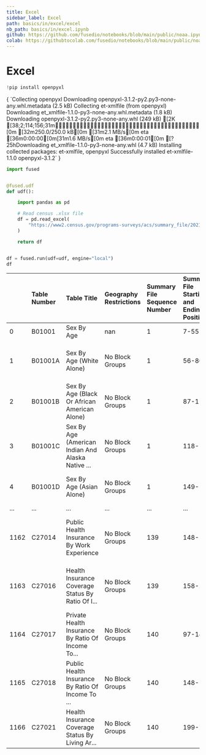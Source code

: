 ```yaml
---
title: Excel
sidebar_label: Excel
path: basics/in/excel/excel
nb_path: basics/in/excel.ipynb
github: https://github.com/fusedio/notebooks/blob/main/public/noaa.ipynb
colab: https://githubtocolab.com/fusedio/notebooks/blob/main/public/noaa.ipynb
---
```



<LinkButtons
  githubUrl="https://github.com/fusedio/notebooks/blob/main/public/noaa.ipynb"
  colabUrl="https://githubtocolab.com/fusedio/notebooks/blob/main/public/noaa.ipynb"
/>

# Excel

```python
!pip install openpyxl
```

<CellOutput>
{
  `Collecting openpyxl
  Downloading openpyxl-3.1.2-py2.py3-none-any.whl.metadata (2.5 kB)
Collecting et-xmlfile (from openpyxl)
  Downloading et_xmlfile-1.1.0-py3-none-any.whl.metadata (1.8 kB)
Downloading openpyxl-3.1.2-py2.py3-none-any.whl (249 kB)
[2K   [38;2;114;156;31m━━━━━━━━━━━━━━━━━━━━━━━━━━━━━━━━━━━━━━━━[0m [32m250.0/250.0 kB[0m [31m2.1 MB/s[0m eta [36m0:00:00[0m[31m1.6 MB/s[0m eta [36m0:00:01[0m
[?25hDownloading et_xmlfile-1.1.0-py3-none-any.whl (4.7 kB)
Installing collected packages: et-xmlfile, openpyxl
Successfully installed et-xmlfile-1.1.0 openpyxl-3.1.2`
}
</CellOutput>

```python
import fused


@fused.udf
def udf():

    import pandas as pd

    # Read census .xlsx file
    df = pd.read_excel(
        "https://www2.census.gov/programs-surveys/acs/summary_file/2021/sequence-based-SF/documentation/tech_docs/ACS_2021_SF_5YR_Appendices.xlsx"
    )

    return df


df = fused.run(udf=udf, engine="local")
df
```


|      | Table Number   | Table Title                                       | Geography Restrictions   | Summary File Sequence Number   | Summary File Starting and Ending Positions   | Topics                                            | Universe                                          |
|:-----|:---------------|:--------------------------------------------------|:-------------------------|:-------------------------------|:---------------------------------------------|:--------------------------------------------------|:--------------------------------------------------|
| 0    | B01001         | Sex By Age                                        | nan                      | 1                              | 7-55                                         | Age and Sex                                       | Total population                                  |
| 1    | B01001A        | Sex By Age (White Alone)                          | No Block Groups          | 1                              | 56-86                                        | Age and Sex, Race and Ethnicity, White            | People who are White alone                        |
| 2    | B01001B        | Sex By Age (Black Or African American Alone)      | No Block Groups          | 1                              | 87-117                                       | Age and Sex, Black or African American, Race a... | Black or African American alone                   |
| 3    | B01001C        | Sex By Age (American Indian And Alaska Native ... | No Block Groups          | 1                              | 118-148                                      | Age and Sex, American Indian and Alaska Native... | People who are American Indian and Alaska Nati... |
| 4    | B01001D        | Sex By Age (Asian Alone)                          | No Block Groups          | 1                              | 149-179                                      | Age and Sex, Asian, Race and Ethnicity            | People who are Asian alone                        |
| ...  | ...            | ...                                               | ...                      | ...                            | ...                                          | ...                                               | ...                                               |
| 1162 | C27014         | Public Health Insurance By Work Experience        | No Block Groups          | 139                            | 148-157                                      | Age and Sex, Civilian Population, Health Insur... | Civilian noninstitutionalized population 19 to... |
| 1163 | C27016         | Health Insurance Coverage Status By Ratio Of I... | No Block Groups          | 139                            | 158-208                                      | Age and Sex, Civilian Population, Earnings Ind... | Civilian noninstitutionalized population for w... |
| 1164 | C27017         | Private Health Insurance By Ratio Of Income To... | No Block Groups          | 140                            | 97-147                                       | Age and Sex, Civilian Population, Earnings Ind... | Civilian noninstitutionalized population for w... |
| 1165 | C27018         | Public Health Insurance By Ratio Of Income To ... | No Block Groups          | 140                            | 148-198                                      | Age and Sex, Civilian Population, Earnings Ind... | Civilian noninstitutionalized population for w... |
| 1166 | C27021         | Health Insurance Coverage Status By Living Ar...  | No Block Groups          | 140                            | 199-213                                      | Civilian Population, Health Insurance, Physica... | Civilian noninstitutionalized population          |

```python

```

